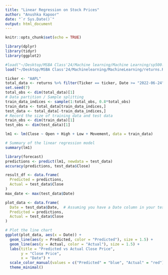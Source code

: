 ```yaml
---
title: "Linear Regression on Stock Prices"
author: "Anushka Kapoor"
date: "`r Sys.Date()`"
output: html_document
---
```


```r
knitr::opts_chunk$set(echo = TRUE)

library(dplyr)
library(tidyr)
library(ggplot2)
```

```r
#load("~/Desktop/MSBA Class'24/Machine learning/Machine Learning/sp500.RData")
load("~/Desktop/MSBA Class'24/Machinelearning/MachineLearning/returns.RData")

ticker <- "AAPL"
total_data <- returns %>% filter(Ticker == ticker, Date >= "2022-06-24")
set.seed(7)
total_obs <- dim(total_data)[1]
# Data partition / Sample splitting
train_data_indices <- sample(1:total_obs, 0.8*total_obs)
train_data <- total_data[train_data_indices,]
test_data <- total_data[-train_data_indices,]
# Record the size of training data and test data
train_obs <- dim(train_data)[1]
test_obs <- dim(test_data)[1]
```

```r
lm1 <- lm(Close ~ Open + High + Low + Movement, data = train_data)

# Summary of the linear regression model
summary(lm1)
```

```r
library(forecast)
predictions <- predict(lm1, newdata = test_data)
accuracy(predictions, test_data$Close)
```
```r
result_df <- data.frame(
  Predicted = predictions,
  Actual = test_data$Close
)
max_date <- max(test_data$Date)
```

```r
plot_data <- data.frame(
  Date = test_data$Date,  # Assuming you have a Date column in your test_data
  Predicted = predictions,
  Actual = test_data$Close
)

# Plot the line chart
ggplot(plot_data, aes(x = Date)) +
  geom_line(aes(y = Predicted, color = "Predicted"), size = 1.5) +
  geom_line(aes(y = Actual, color = "Actual"), size = 1.5) +
  labs(title = "Predicted vs Actual Close Price",
       y = "Close Price",
       x = "Date") +
  scale_color_manual(values = c("Predicted" = "blue", "Actual" = "red")) +
  theme_minimal()
```

